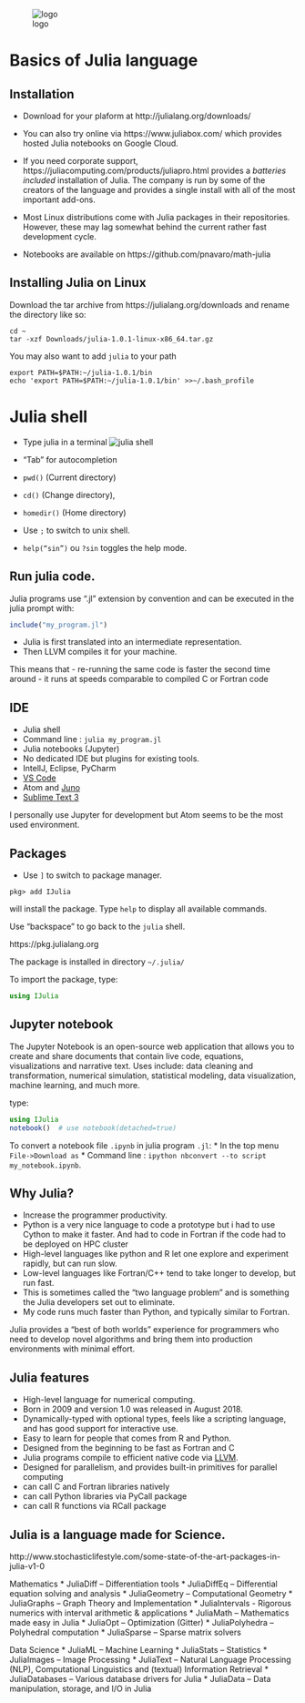 ![logo](https://julialang.org/v2/img/logo.svg)

# Basics of Julia language

## Installation 

- Download for your plaform at http://julialang.org/downloads/

- You can also try online via https://www.juliabox.com/ which provides hosted Julia notebooks on Google Cloud.

- If you need corporate support, https://juliacomputing.com/products/juliapro.html provides a _batteries included_ installation of Julia. The company is run by some of the creators of the language and provides a single install with all of the most important add-ons.

- Most Linux distributions come with Julia packages in their repositories. However, these may lag somewhat behind the current rather fast development cycle.

- Notebooks are available on https://github.com/pnavaro/math-julia

## Installing Julia on Linux

Download the tar archive from https://julialang.org/downloads and rename the directory like so:
```
cd ~
tar -xzf Downloads/julia-1.0.1-linux-x86_64.tar.gz 
```

You may also want to add `julia` to your path

```
export PATH=$PATH:~/julia-1.0.1/bin
echo 'export PATH=$PATH:~/julia-1.0.1/bin' >>~/.bash_profile
```

# Julia shell
- Type julia in a terminal
![julia shell](images/julia_prompt.png)



- "Tab" for autocompletion
- <code>pwd()</code> (Current directory)
- <code>cd()</code> (Change directory), 
- <code>homedir()</code> (Home directory)
- Use <code>;</code> to switch to unix shell.
- <code>help("sin")</code> ou <code>?sin</code> toggles the help mode.

## Run julia code.

Julia programs use ".jl" extension by convention and can be executed in the julia prompt with:
```julia
include("my_program.jl")
```
- Julia is first translated into an intermediate representation.
- Then LLVM compiles it for your machine.

This means that
- re-running the same code is faster the second time around
- it runs at speeds comparable to compiled C or Fortran code

## IDE

- Julia shell
- Command line : `julia my_program.jl`
- Julia notebooks (Jupyter)
- No dedicated IDE but plugins for existing tools.
- IntellJ, Eclipse, PyCharm
- [VS Code](https://github.com/JuliaEditorSupport/julia-vscode)
- Atom and [Juno](http://junolab.org/)
- [Sublime Text 3](https://github.com/quinnj/Sublime-IJulia)

I personally use Jupyter for development but Atom seems to be the most used environment.

## Packages

- Use <code>]</code> to switch to package manager.

```
pkg> add IJulia
```

will install the package. Type `help` to display all available commands.

Use "backspace" to go back to the `julia` shell.

https://pkg.julialang.org

The package is installed in directory `~/.julia/`

To import the package, type:
```julia
using IJulia
```

## Jupyter notebook

The Jupyter Notebook is an open-source web application that allows you to create and share documents that contain live code, equations, visualizations and narrative text. Uses include: data cleaning and transformation, numerical simulation, statistical modeling, data visualization, machine learning, and much more.

type:
```julia
using IJulia
notebook()  # use notebook(detached=true) 
```

To convert a notebook file `.ipynb` in julia program `.jl`: 
* In the top menu `File->Download as`
* Command line : ```ipython nbconvert --to script my_notebook.ipynb```.

## Why Julia?

- Increase the programmer productivity.
- Python is a very nice language to code a prototype but i had to use Cython to make it faster. And had to
code in Fortran if the code had to be deployed on HPC cluster
- High-level languages like python and R let one explore and experiment rapidly, but can run slow.
- Low-level languages like Fortran/C++ tend to take longer to develop, but run fast.
- This is sometimes called the "two language problem" and is something the Julia developers set out to eliminate. 
- My code runs much faster than Python, and typically similar to Fortran.
    
Julia provides a "best of both worlds" experience for programmers who need to develop novel algorithms and bring them into production environments with minimal effort.

## Julia features

- High-level language for numerical computing.
- Born in 2009 and version 1.0 was released in August 2018.
- Dynamically-typed with optional types, feels like a scripting language, and has good support for interactive use.
- Easy to learn for people that comes from R and Python.
- Designed from the beginning to be fast as Fortran and C
- Julia programs compile to efficient native code via [LLVM](https://llvm.org).
- Designed for parallelism, and provides built-in primitives for parallel computing
- can call C and Fortran libraries natively
- can call Python libraries via PyCall package
- can call R functions via RCall package

## Julia is a language made for Science.

http://www.stochasticlifestyle.com/some-state-of-the-art-packages-in-julia-v1-0

Mathematics
* JuliaDiff – Differentiation tools
* JuliaDiffEq – Differential equation solving and analysis
* JuliaGeometry – Computational Geometry
* JuliaGraphs – Graph Theory and Implementation
* JuliaIntervals - Rigorous numerics with interval arithmetic & applications
* JuliaMath – Mathematics made easy in Julia
* JuliaOpt – Optimization (Gitter)
* JuliaPolyhedra – Polyhedral computation
* JuliaSparse – Sparse matrix solvers

Data Science
* JuliaML – Machine Learning 
* JuliaStats – Statistics
* JuliaImages – Image Processing
* JuliaText – Natural Language Processing (NLP), Computational Linguistics and (textual) Information Retrieval
* JuliaDatabases – Various database drivers for Julia
* JuliaData – Data manipulation, storage, and I/O in Julia

